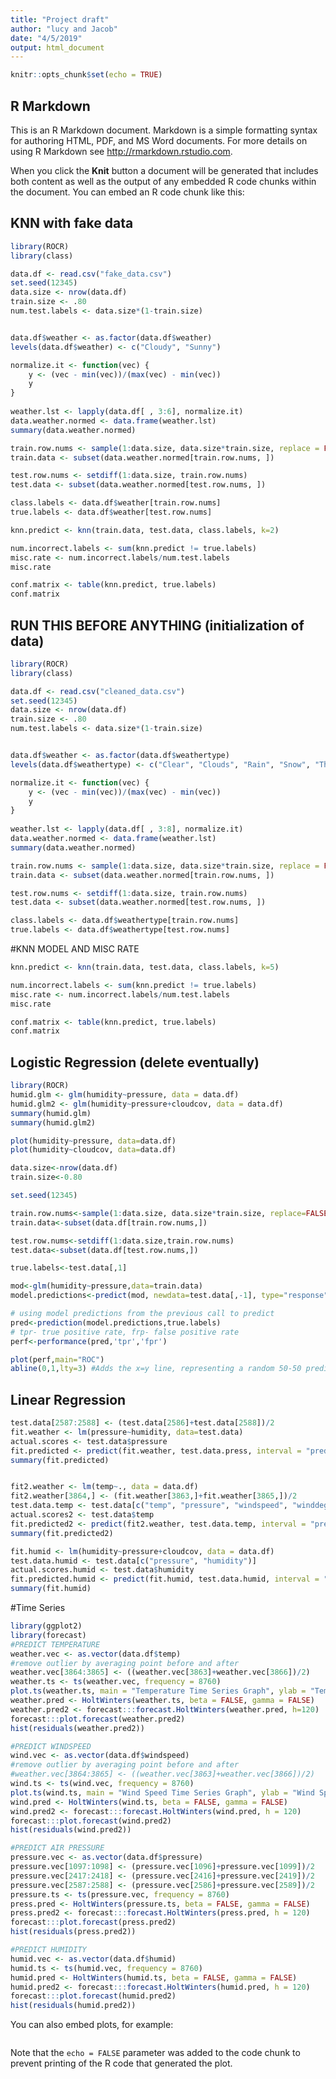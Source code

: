 ```yaml
---
title: "Project draft"
author: "lucy and Jacob"
date: "4/5/2019"
output: html_document
---
```


```r
knitr::opts_chunk$set(echo = TRUE)
```

## R Markdown

This is an R Markdown document. Markdown is a simple formatting syntax for authoring HTML, PDF, and MS Word documents. For more details on using R Markdown see <http://rmarkdown.rstudio.com>.

When you click the **Knit** button a document will be generated that includes both content as well as the output of any embedded R code chunks within the document. You can embed an R code chunk like this:

## KNN with fake data
```r
library(ROCR)
library(class)

data.df <- read.csv("fake_data.csv")
set.seed(12345)
data.size <- nrow(data.df)
train.size <- .80
num.test.labels <- data.size*(1-train.size)


data.df$weather <- as.factor(data.df$weather)
levels(data.df$weather) <- c("Cloudy", "Sunny")

normalize.it <- function(vec) {
    y <- (vec - min(vec))/(max(vec) - min(vec))
    y
}
    
weather.lst <- lapply(data.df[ , 3:6], normalize.it)
data.weather.normed <- data.frame(weather.lst)
summary(data.weather.normed)

train.row.nums <- sample(1:data.size, data.size*train.size, replace = FALSE)
train.data <- subset(data.weather.normed[train.row.nums, ])

test.row.nums <- setdiff(1:data.size, train.row.nums)
test.data <- subset(data.weather.normed[test.row.nums, ])

class.labels <- data.df$weather[train.row.nums]
true.labels <- data.df$weather[test.row.nums]

knn.predict <- knn(train.data, test.data, class.labels, k=2)

num.incorrect.labels <- sum(knn.predict != true.labels)
misc.rate <- num.incorrect.labels/num.test.labels
misc.rate

conf.matrix <- table(knn.predict, true.labels)
conf.matrix
```


## RUN THIS BEFORE ANYTHING (initialization of data)
```r
library(ROCR)
library(class)

data.df <- read.csv("cleaned_data.csv")
set.seed(12345)
data.size <- nrow(data.df)
train.size <- .80
num.test.labels <- data.size*(1-train.size)


data.df$weather <- as.factor(data.df$weathertype)
levels(data.df$weathertype) <- c("Clear", "Clouds", "Rain", "Snow", "Thunderstorm")

normalize.it <- function(vec) {
    y <- (vec - min(vec))/(max(vec) - min(vec))
    y
}
    
weather.lst <- lapply(data.df[ , 3:8], normalize.it)
data.weather.normed <- data.frame(weather.lst)
summary(data.weather.normed)

train.row.nums <- sample(1:data.size, data.size*train.size, replace = FALSE)
train.data <- subset(data.weather.normed[train.row.nums, ])

test.row.nums <- setdiff(1:data.size, train.row.nums)
test.data <- subset(data.weather.normed[test.row.nums, ])

class.labels <- data.df$weathertype[train.row.nums]
true.labels <- data.df$weathertype[test.row.nums]

```


#KNN MODEL AND MISC RATE
```r
knn.predict <- knn(train.data, test.data, class.labels, k=5)

num.incorrect.labels <- sum(knn.predict != true.labels)
misc.rate <- num.incorrect.labels/num.test.labels
misc.rate

conf.matrix <- table(knn.predict, true.labels)
conf.matrix
```


## Logistic Regression (delete eventually)
```r
library(ROCR)
humid.glm <- glm(humidity~pressure, data = data.df)
humid.glm2 <- glm(humidity~pressure+cloudcov, data = data.df)
summary(humid.glm)
summary(humid.glm2)

plot(humidity~pressure, data=data.df)
plot(humidity~cloudcov, data=data.df)

data.size<-nrow(data.df)
train.size<-0.80

set.seed(12345)

train.row.nums<-sample(1:data.size, data.size*train.size, replace=FALSE)
train.data<-subset(data.df[train.row.nums,])

test.row.nums<-setdiff(1:data.size,train.row.nums)
test.data<-subset(data.df[test.row.nums,])

true.labels<-test.data[,1]

mod<-glm(humidity~pressure,data=train.data)
model.predictions<-predict(mod, newdata=test.data[,-1], type="response")

# using model predictions from the previous call to predict
pred<-prediction(model.predictions,true.labels)
# tpr- true positive rate, frp- false positive rate
perf<-performance(pred,'tpr','fpr')

plot(perf,main="ROC")
abline(0,1,lty=3) #Adds the x=y line, representing a random 50-50 prediction

```


## Linear Regression 
```r
test.data[2587:2588] <- (test.data[2586]+test.data[2588])/2
fit.weather <- lm(pressure~humidity, data=test.data)
actual.scores <- test.data$pressure
fit.predicted <- predict(fit.weather, test.data.press, interval = "predict")
summary(fit.predicted)


fit2.weather <- lm(temp~., data = data.df)
fit2.weather[3864,] <- (fit.weather[3863,]+fit.weather[3865,])/2
test.data.temp <- test.data[c("temp", "pressure", "windspeed", "winddeg", "cloudcov")]
actual.scores2 <- test.data$temp
fit.predicted2 <- predict(fit2.weather, test.data.temp, interval = "predict")
summary(fit.predicted2)

fit.humid <- lm(humidity~pressure+cloudcov, data = data.df)
test.data.humid <- test.data[c("pressure", "humidity")]
actual.scores.humid <- test.data$humidity
fit.predicted.humid <- predict(fit.humid, test.data.humid, interval = "predict")
summary(fit.humid)
```


#Time Series 
```r
library(ggplot2)
library(forecast)
#PREDICT TEMPERATURE
weather.vec <- as.vector(data.df$temp)
#remove outlier by averaging point before and after
weather.vec[3864:3865] <- ((weather.vec[3863]+weather.vec[3866])/2)
weather.ts <- ts(weather.vec, frequency = 8760)
plot.ts(weather.ts, main = "Temperature Time Series Graph", ylab = "Temperature in Kelvin")
weather.pred <- HoltWinters(weather.ts, beta = FALSE, gamma = FALSE)
weather.pred2 <- forecast:::forecast.HoltWinters(weather.pred, h=120)
forecast:::plot.forecast(weather.pred2)
hist(residuals(weather.pred2))
```
 
```r
#PREDICT WINDSPEED
wind.vec <- as.vector(data.df$windspeed)
#remove outlier by averaging point before and after
#weather.vec[3864:3865] <- ((weather.vec[3863]+weather.vec[3866])/2)
wind.ts <- ts(wind.vec, frequency = 8760)
plot.ts(wind.ts, main = "Wind Speed Time Series Graph", ylab = "Wind Speed")
wind.pred <- HoltWinters(wind.ts, beta = FALSE, gamma = FALSE)
wind.pred2 <- forecast:::forecast.HoltWinters(wind.pred, h = 120)
forecast:::plot.forecast(wind.pred2)
hist(residuals(wind.pred2))
```

```r
#PREDICT AIR PRESSURE
pressure.vec <- as.vector(data.df$pressure)
pressure.vec[1097:1098] <- (pressure.vec[1096]+pressure.vec[1099])/2
pressure.vec[2417:2418] <- (pressure.vec[2416]+pressure.vec[2419])/2
pressure.vec[2587:2588] <- (pressure.vec[2586]+pressure.vec[2589])/2
pressure.ts <- ts(pressure.vec, frequency = 8760)
press.pred <- HoltWinters(pressure.ts, beta = FALSE, gamma = FALSE)
press.pred2 <- forecast:::forecast.HoltWinters(press.pred, h = 120)
forecast:::plot.forecast(press.pred2)
hist(residuals(press.pred2))
```

```r
#PREDICT HUMIDITY
humid.vec <- as.vector(data.df$humid)
humid.ts <- ts(humid.vec, frequency = 8760)
humid.pred <- HoltWinters(humid.ts, beta = FALSE, gamma = FALSE)
humid.pred2 <- forecast:::forecast.HoltWinters(humid.pred, h = 120)
forecast:::plot.forecast(humid.pred2)
hist(residuals(humid.pred2))
```


You can also embed plots, for example:

```r

```

Note that the `echo = FALSE` parameter was added to the code chunk to prevent printing of the R code that generated the plot.

